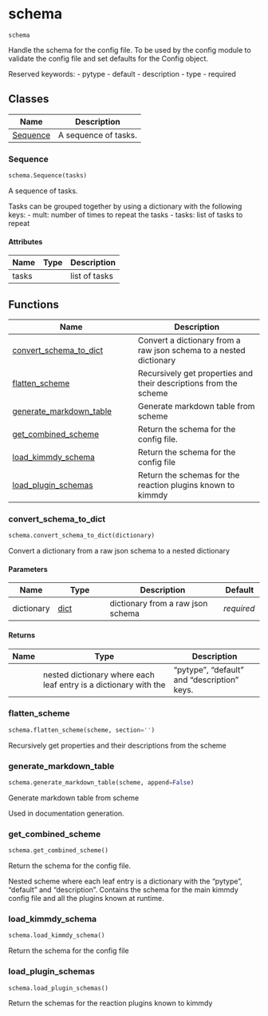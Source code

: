 # schema { #kimmdy.schema }

`schema`

Handle the schema for the config file.
To  be used by the config module to validate the config file and set defaults
for the Config object.

Reserved keywords:
    - pytype
    - default
    - description
    - type
    - required

## Classes

| Name | Description |
| --- | --- |
| [Sequence](#kimmdy.schema.Sequence) | A sequence of tasks. |

### Sequence { #kimmdy.schema.Sequence }

```python
schema.Sequence(tasks)
```

A sequence of tasks.

Tasks can be grouped together by using a dictionary with the following
keys:
    - mult: number of times to repeat the tasks
    - tasks: list of tasks to repeat

#### Attributes {.doc-section .doc-section-attributes}

| Name   | Type   | Description   |
|--------|--------|---------------|
| tasks  |        | list of tasks |

## Functions

| Name | Description |
| --- | --- |
| [convert_schema_to_dict](#kimmdy.schema.convert_schema_to_dict) | Convert a dictionary from a raw json schema to a nested dictionary |
| [flatten_scheme](#kimmdy.schema.flatten_scheme) | Recursively get properties and their descriptions from the scheme |
| [generate_markdown_table](#kimmdy.schema.generate_markdown_table) | Generate markdown table from scheme |
| [get_combined_scheme](#kimmdy.schema.get_combined_scheme) | Return the schema for the config file. |
| [load_kimmdy_schema](#kimmdy.schema.load_kimmdy_schema) | Return the schema for the config file |
| [load_plugin_schemas](#kimmdy.schema.load_plugin_schemas) | Return the schemas for the reaction plugins known to kimmdy |

### convert_schema_to_dict { #kimmdy.schema.convert_schema_to_dict }

```python
schema.convert_schema_to_dict(dictionary)
```

Convert a dictionary from a raw json schema to a nested dictionary

#### Parameters {.doc-section .doc-section-parameters}

| Name       | Type           | Description                       | Default    |
|------------|----------------|-----------------------------------|------------|
| dictionary | [dict](`dict`) | dictionary from a raw json schema | _required_ |

#### Returns {.doc-section .doc-section-returns}

| Name   | Type                                                             | Description                                 |
|--------|------------------------------------------------------------------|---------------------------------------------|
|        | nested dictionary where each leaf entry is a dictionary with the | "pytype", "default" and "description" keys. |

### flatten_scheme { #kimmdy.schema.flatten_scheme }

```python
schema.flatten_scheme(scheme, section='')
```

Recursively get properties and their descriptions from the scheme

### generate_markdown_table { #kimmdy.schema.generate_markdown_table }

```python
schema.generate_markdown_table(scheme, append=False)
```

Generate markdown table from scheme

Used in documentation generation.

### get_combined_scheme { #kimmdy.schema.get_combined_scheme }

```python
schema.get_combined_scheme()
```

Return the schema for the config file.

Nested scheme where each leaf entry is a dictionary with the "pytype",
"default" and "description".
Contains the schema for the main kimmdy config file and all the plugins
known at runtime.

### load_kimmdy_schema { #kimmdy.schema.load_kimmdy_schema }

```python
schema.load_kimmdy_schema()
```

Return the schema for the config file

### load_plugin_schemas { #kimmdy.schema.load_plugin_schemas }

```python
schema.load_plugin_schemas()
```

Return the schemas for the reaction plugins known to kimmdy